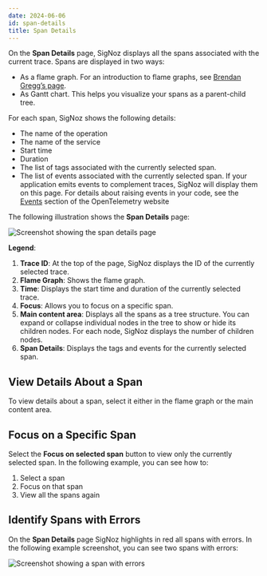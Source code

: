 ```yaml
---
date: 2024-06-06
id: span-details
title: Span Details
---
```


On the **Span Details** page, SigNoz displays all the spans associated with the current trace. Spans are displayed in two ways:

- As a flame graph. For an introduction to flame graphs, see [Brendan Gregg’s page](https://www.brendangregg.com/flamegraphs.html).
- As Gantt chart. This helps you visualize your spans as a parent-child tree.

For each span, SigNoz shows the following details:

- The name of the operation
- The name of the service
- Start time
- Duration
- The list of tags associated with the currently selected span.
- The list of events associated with the currently selected span. If your application emits events to complement traces, SigNoz will display them on this page. For details about raising events in your code, see the [Events](https://opentelemetry.io/docs/concepts/instrumenting-library/#events) section of the OpenTelemetry website

The following illustration shows the **Span Details** page:

![Screenshot showing the span details page](/img/span-details-page-v0.7.1.webp)

**Legend**:

1. **Trace ID**: At the top of the page, SigNoz displays the ID of the currently selected trace.
2. **Flame Graph**: Shows the flame graph.
3. **Time**: Displays the start time and duration of the currently selected trace.
4. **Focus**: Allows you to focus on a specific span.
5. **Main content area**: Displays all the spans as a tree structure. You can expand or collapse individual nodes in the tree to show or hide its children nodes. For each node, SigNoz displays the number of children nodes.
6. **Span Details**: Displays the tags and events for the currently selected span.

## View Details About a Span

To view details about a span, select it either in the flame graph or the main content area.

## Focus on a Specific Span

Select the **Focus on selected span** button to view only the currently selected span. In the following example, you can see how to:

1. Select a span
2. Focus on that span
3. View all the spans again

## Identify Spans with Errors

On the **Span Details** page SigNoz highlights in red all spans with errors. In the following example screenshot, you can see two spans with errors:

![Screenshot showing a span with errors](/img/identify-span-with-errors-v0.7.1.webp)